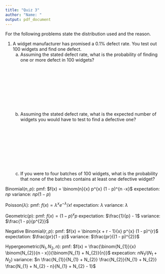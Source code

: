 ```yaml
---
title: "Quiz 3"
author: "Name: "
output: pdf_document
---
```


For the following problems state the distribution used and the reason.

1. A widget manufacturer has promised a $0.1 \%$ defect rate.  You test out 100 widgets and find one defect.  
    a. Assuming the stated defect rate, what is the probability of finding one or more defect in 100 widgets?
    \
    \
    \
    \
    \
    \
    \
    \
    \
    \
    b.  Assuming the stated defect rate, what is the expected number of widgets you would have to test to find a defective one?
    \
    \
    \
    \
    \
    \
    \
    \
    \
    \
    c.  If you were to four batches of 100 widgets, what is the probability that none of the batches contains at least one defective widget?
    
\pagebreak

Binomial$(n, p)$: \newline
    pmf: $f(x) = \binom{n}{x} p^{x} (1 - p)^{n -x}$ \newline
    expectation: $np$ \newline
    variance: $np (1 - p)$

Poisson$(\lambda)$: \newline
pmf: $f(x) = \lambda^{x} e^{-\lambda} / x!$ \newline
expectation: $\lambda$ \newline
variance: $\lambda$ \newline

Geometric$(p)$: \newline
pmf: $f(x) = (1 - p)^{x} p$ \newline
expectation: $\frac{1}{p} - 1$ \newline
variance: $\frac{1 - p}{p^{2}}$ \newline

Negative Binomial$(r, p)$: \newline
pmf: $f(x) = \binom{x + r - 1}{x} p^{x} (1 - p)^{r}$ \newline
expectation: $\frac{pr}{1 - p}$ \newline
variance: $\frac{pr}{(1 - p)^{2}}$ \newline

Hypergeometric$(N_{1}, N_{2}, n)$: \newline 
pmf: $f(x) = \frac{\binom{N_{1}}{x} \binom{N_{2}}{n - x}}{\binom{N_{1} + N_{2}}{n}}$ \newline
expecation: $n N_{1}/ (N_{1} + N_{2})$ \newline
variance: $n \frac{N_{1}}{N_{1} + N_{2}} \frac{N_{2}}{N_{1} + N_{2}} \frac{N_{1} + N_{2} - n}{N_{1} + N_{2} - 1}$

    
    